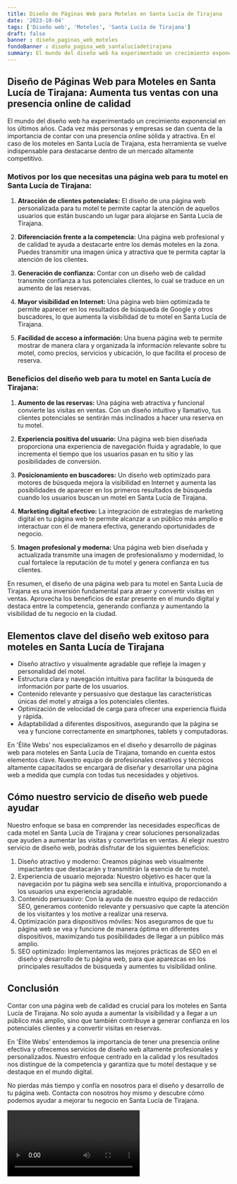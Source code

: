 ```yaml
---
title: Diseño de Páginas Web para Moteles en Santa Lucía de Tirajana
date: '2023-10-04'
tags: ['Diseño web', 'Moteles', 'Santa Lucía de Tirajana']
draft: false
banner : diseño_paginas_web_moteles
fondoBanner : diseño_pagina_web_santalucíadetirajana
summary: El mundo del diseño web ha experimentado un crecimiento exponencial en los últimos años. Cada vez más personas y empresas se dan cuenta de la importancia de contar con una presencia online sólida y atractiva. En el caso de los moteles en Santa Lucía de Tirajana, esta herramienta se vuelve indispensable para destacarse dentro de un mercado altamente competitivo.
---
```


## Diseño de Páginas Web para Moteles en Santa Lucía de Tirajana: Aumenta tus ventas con una presencia online de calidad

El mundo del diseño web ha experimentado un crecimiento exponencial en los últimos años. Cada vez más personas y empresas se dan cuenta de la importancia de contar con una presencia online sólida y atractiva. En el caso de los moteles en Santa Lucía de Tirajana, esta herramienta se vuelve indispensable para destacarse dentro de un mercado altamente competitivo.

### Motivos por los que necesitas una página web para tu motel en Santa Lucía de Tirajana:

1. **Atracción de clientes potenciales:** El diseño de una página web personalizada para tu motel te permite captar la atención de aquellos usuarios que están buscando un lugar para alojarse en Santa Lucía de Tirajana.

2. **Diferenciación frente a la competencia:** Una página web profesional y de calidad te ayuda a destacarte entre los demás moteles en la zona. Puedes transmitir una imagen única y atractiva que te permita captar la atención de los clientes.

3. **Generación de confianza:** Contar con un diseño web de calidad transmite confianza a tus potenciales clientes, lo cual se traduce en un aumento de las reservas.

4. **Mayor visibilidad en Internet:** Una página web bien optimizada te permite aparecer en los resultados de búsqueda de Google y otros buscadores, lo que aumenta la visibilidad de tu motel en Santa Lucía de Tirajana.

5. **Facilidad de acceso a información:** Una buena página web te permite mostrar de manera clara y organizada la información relevante sobre tu motel, como precios, servicios y ubicación, lo que facilita el proceso de reserva.

### Beneficios del diseño web para tu motel en Santa Lucía de Tirajana:

1. **Aumento de las reservas:** Una página web atractiva y funcional convierte las visitas en ventas. Con un diseño intuitivo y llamativo, tus clientes potenciales se sentirán más inclinados a hacer una reserva en tu motel.

2. **Experiencia positiva del usuario:** Una página web bien diseñada proporciona una experiencia de navegación fluida y agradable, lo que incrementa el tiempo que los usuarios pasan en tu sitio y las posibilidades de conversión.

3. **Posicionamiento en buscadores:** Un diseño web optimizado para motores de búsqueda mejora la visibilidad en Internet y aumenta las posibilidades de aparecer en los primeros resultados de búsqueda cuando los usuarios buscan un motel en Santa Lucía de Tirajana.

4. **Marketing digital efectivo:** La integración de estrategias de marketing digital en tu página web te permite alcanzar a un público más amplio e interactuar con él de manera efectiva, generando oportunidades de negocio.

5. **Imagen profesional y moderna:** Una página web bien diseñada y actualizada transmite una imagen de profesionalismo y modernidad, lo cual fortalece la reputación de tu motel y genera confianza en tus clientes.

En resumen, el diseño de una página web para tu motel en Santa Lucía de Tirajana es una inversión fundamental para atraer y convertir visitas en ventas. Aprovecha los beneficios de estar presente en el mundo digital y destaca entre la competencia, generando confianza y aumentando la visibilidad de tu negocio en la ciudad.

<GifSeo />

<Cta />

## Elementos clave del diseño web exitoso para moteles en Santa Lucía de Tirajana

- Diseño atractivo y visualmente agradable que refleje la imagen y personalidad del motel.
- Estructura clara y navegación intuitiva para facilitar la búsqueda de información por parte de los usuarios.
- Contenido relevante y persuasivo que destaque las características únicas del motel y atraiga a los potenciales clientes.
- Optimización de velocidad de carga para ofrecer una experiencia fluida y rápida.
- Adaptabilidad a diferentes dispositivos, asegurando que la página se vea y funcione correctamente en smartphones, tablets y computadoras.

En 'Élite Webs' nos especializamos en el diseño y desarrollo de páginas web para moteles en Santa Lucía de Tirajana, tomando en cuenta estos elementos clave. Nuestro equipo de profesionales creativos y técnicos altamente capacitados se encargará de diseñar y desarrollar una página web a medida que cumpla con todas tus necesidades y objetivos.

## Cómo nuestro servicio de diseño web puede ayudar

Nuestro enfoque se basa en comprender las necesidades específicas de cada motel en Santa Lucía de Tirajana y crear soluciones personalizadas que ayuden a aumentar las visitas y convertirlas en ventas. Al elegir nuestro servicio de diseño web, podrás disfrutar de los siguientes beneficios:

1. Diseño atractivo y moderno: Creamos páginas web visualmente impactantes que destacarán y transmitirán la esencia de tu motel.
2. Experiencia de usuario mejorada: Nuestro objetivo es hacer que la navegación por tu página web sea sencilla e intuitiva, proporcionando a los usuarios una experiencia agradable.
3. Contenido persuasivo: Con la ayuda de nuestro equipo de redacción SEO, generamos contenido relevante y persuasivo que capte la atención de los visitantes y los motive a realizar una reserva.
4. Optimización para dispositivos móviles: Nos aseguramos de que tu página web se vea y funcione de manera óptima en diferentes dispositivos, maximizando tus posibilidades de llegar a un público más amplio.
5. SEO optimizado: Implementamos las mejores prácticas de SEO en el diseño y desarrollo de tu página web, para que aparezcas en los principales resultados de búsqueda y aumentes tu visibilidad online.

## Conclusión

Contar con una página web de calidad es crucial para los moteles en Santa Lucía de Tirajana. No solo ayuda a aumentar la visibilidad y a llegar a un público más amplio, sino que también contribuye a generar confianza en los potenciales clientes y a convertir visitas en reservas.

En 'Élite Webs' entendemos la importancia de tener una presencia online efectiva y ofrecemos servicios de diseño web altamente profesionales y personalizados. Nuestro enfoque centrado en la calidad y los resultados nos distingue de la competencia y garantiza que tu motel destaque y se destaque en el mundo digital.

No pierdas más tiempo y confía en nosotros para el diseño y desarrollo de tu página web. Contacta con nosotros hoy mismo y descubre cómo podemos ayudar a mejorar tu negocio en Santa Lucía de Tirajana.

<Video />

<CtaBot job='Moteles' city='Santa Lucía de Tirajana'/>

<Gmaps query='Santa Lucía de Tirajana+españa+maps' />